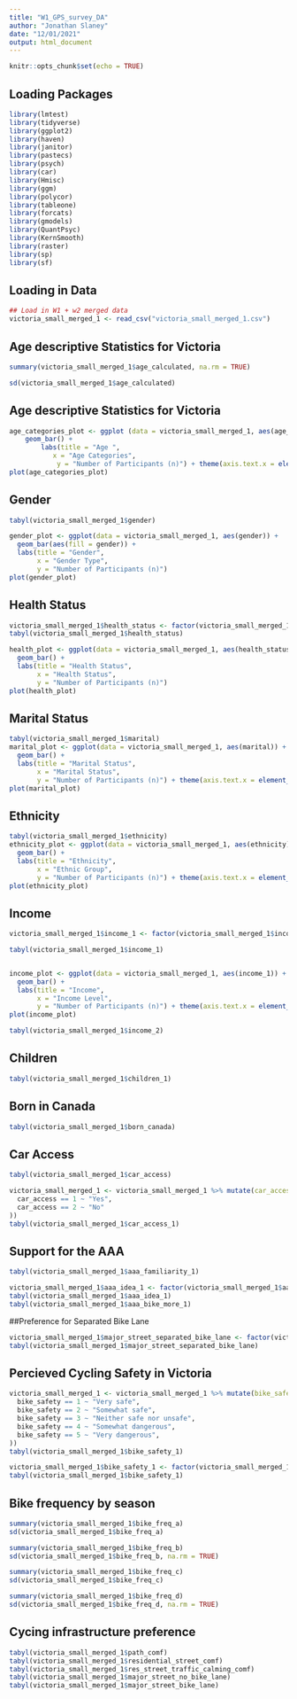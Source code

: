 ```yaml
---
title: "W1_GPS_survey_DA"
author: "Jonathan Slaney"
date: "12/01/2021"
output: html_document
---
```


```r
knitr::opts_chunk$set(echo = TRUE)
```

## Loading Packages
```r
library(lmtest)
library(tidyverse)
library(ggplot2)
library(haven)
library(janitor)
library(pastecs)
library(psych)
library(car)
library(Hmisc)
library(ggm)
library(polycor)
library(tableone)
library(forcats)
library(gmodels)
library(QuantPsyc)
library(KernSmooth)
library(raster)
library(sp)
library(sf)
```

## Loading in Data
```r
## Load in W1 + w2 merged data
victoria_small_merged_1 <- read_csv("victoria_small_merged_1.csv")
```

## Age descriptive Statistics for Victoria
```r
summary(victoria_small_merged_1$age_calculated, na.rm = TRUE)

sd(victoria_small_merged_1$age_calculated)

```

## Age descriptive Statistics for Victoria
```r
age_categories_plot <- ggplot (data = victoria_small_merged_1, aes(age_categories)) + 
    geom_bar() + 
        labs(title = "Age ", 
           x = "Age Categories", 
            y = "Number of Participants (n)") + theme(axis.text.x = element_text(angle=60, hjust=1))
plot(age_categories_plot)
```

## Gender
```r
tabyl(victoria_small_merged_1$gender)

gender_plot <- ggplot(data = victoria_small_merged_1, aes(gender)) +
  geom_bar(aes(fill = gender)) +
  labs(title = "Gender",
       x = "Gender Type",
       y = "Number of Participants (n)")
plot(gender_plot)
```

## Health Status
```r
victoria_small_merged_1$health_status <- factor(victoria_small_merged_1$health_status, c("Poor", "Fair", "Good", "Very Good", "Excellent"))
tabyl(victoria_small_merged_1$health_status)

health_plot <- ggplot(data = victoria_small_merged_1, aes(health_status)) +
  geom_bar() +
  labs(title = "Health Status",
       x = "Health Status",
       y = "Number of Participants (n)") 
plot(health_plot)
```

## Marital Status
```r
tabyl(victoria_small_merged_1$marital)
marital_plot <- ggplot(data = victoria_small_merged_1, aes(marital)) +
  geom_bar() +
  labs(title = "Marital Status",
       x = "Marital Status",
       y = "Number of Participants (n)") + theme(axis.text.x = element_text(angle=60, hjust=1))
plot(marital_plot)
```

## Ethnicity 
```r
tabyl(victoria_small_merged_1$ethnicity)
ethnicity_plot <- ggplot(data = victoria_small_merged_1, aes(ethnicity)) +
  geom_bar() +
  labs(title = "Ethnicity",
       x = "Ethnic Group",
       y = "Number of Participants (n)") + theme(axis.text.x = element_text(angle=60, hjust=1))
plot(ethnicity_plot)
```

## Income
```r

victoria_small_merged_1$income_1 <- factor(victoria_small_merged_1$income_1, c("No income", "$1 to $9,999", "$10,000 to $14,999", "$15,000 to $19,999", "$20,000 to $29,999", "$30,000 to $39,999", "$40,000 to $49,999","$50,000 to $99,999","$100,000 to $149,999","$150,000 to $199,999", "$200,000 or more", "I don't know/Prefer not to answer"))

tabyl(victoria_small_merged_1$income_1)


income_plot <- ggplot(data = victoria_small_merged_1, aes(income_1)) +
  geom_bar() +
  labs(title = "Income",
       x = "Income Level",
       y = "Number of Participants (n)") + theme(axis.text.x = element_text(angle=60, hjust=1))
plot(income_plot)

tabyl(victoria_small_merged_1$income_2)
```

## Children 
```r
tabyl(victoria_small_merged_1$children_1)
```

## Born in Canada
```r
tabyl(victoria_small_merged_1$born_canada)
```

## Car Access
```r
tabyl(victoria_small_merged_1$car_access)

victoria_small_merged_1 <- victoria_small_merged_1 %>% mutate(car_access_1 = case_when(
  car_access == 1 ~ "Yes",
  car_access == 2 ~ "No"
))
tabyl(victoria_small_merged_1$car_access_1)

```

## Support for the AAA
```r
tabyl(victoria_small_merged_1$aaa_familiarity_1)

victoria_small_merged_1$aaa_idea_1 <- factor(victoria_small_merged_1$aaa_idea_1, c("I don't know", "Very bad idea", "Somewhat bad idea", "Somewhat good idea", "Very good idea"))
tabyl(victoria_small_merged_1$aaa_idea_1)
tabyl(victoria_small_merged_1$aaa_bike_more_1)
```

##Preference for Separated Bike Lane
```r
victoria_small_merged_1$major_street_separated_bike_lane <- factor(victoria_small_merged_1$major_street_separated_bike_lane, c( "Very uncomfortable", "Somewhat uncomfortable", "Somewhat comfortable", "Very comfortable", "I don't know/Prefer not to answer"))
tabyl(victoria_small_merged_1$major_street_separated_bike_lane)
```

## Percieved Cycling Safety in Victoria
```r
victoria_small_merged_1 <- victoria_small_merged_1 %>% mutate(bike_safety_1 = case_when(
  bike_safety == 1 ~ "Very safe",
  bike_safety == 2 ~ "Somewhat safe",
  bike_safety == 3 ~ "Neither safe nor unsafe",
  bike_safety == 4 ~ "Somewhat dangerous",
  bike_safety == 5 ~ "Very dangerous",
))
tabyl(victoria_small_merged_1$bike_safety_1)

victoria_small_merged_1$bike_safety_1 <- factor(victoria_small_merged_1$bike_safety_1, c( "Very safe", "Somewhat safe", "Neither safe nor unsafe", "Somewhat dangerous", "Very dangerous"))
tabyl(victoria_small_merged_1$bike_safety_1)
```

## Bike frequency by season
```r
summary(victoria_small_merged_1$bike_freq_a)
sd(victoria_small_merged_1$bike_freq_a)

summary(victoria_small_merged_1$bike_freq_b)
sd(victoria_small_merged_1$bike_freq_b, na.rm = TRUE)

summary(victoria_small_merged_1$bike_freq_c)
sd(victoria_small_merged_1$bike_freq_c)

summary(victoria_small_merged_1$bike_freq_d)
sd(victoria_small_merged_1$bike_freq_d, na.rm = TRUE)
```

## Cycing infrastructure preference
```r
tabyl(victoria_small_merged_1$path_comf)
tabyl(victoria_small_merged_1$residential_street_comf)
tabyl(victoria_small_merged_1$res_street_traffic_calming_comf)
tabyl(victoria_small_merged_1$major_street_no_bike_lane)
tabyl(victoria_small_merged_1$major_street_bike_lane)
```
